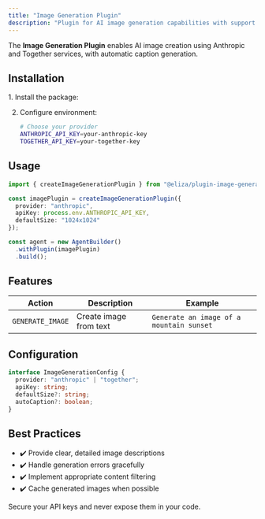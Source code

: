 ```yaml
---
title: "Image Generation Plugin"
description: "Plugin for AI image generation capabilities with support for multiple providers"
---
```



The **Image Generation Plugin** enables AI image creation using Anthropic and Together services, with automatic caption generation.

## Installation

<Steps>
1. Install the package:
   <PackageManagers pkg="@eliza/plugin-image-generation" />

2. Configure environment:
   ```bash
   # Choose your provider
   ANTHROPIC_API_KEY=your-anthropic-key
   TOGETHER_API_KEY=your-together-key
   ```
</Steps>

## Usage

```typescript
import { createImageGenerationPlugin } from "@eliza/plugin-image-generation";

const imagePlugin = createImageGenerationPlugin({
  provider: "anthropic",
  apiKey: process.env.ANTHROPIC_API_KEY,
  defaultSize: "1024x1024"
});

const agent = new AgentBuilder()
  .withPlugin(imagePlugin)
  .build();
```

## Features

| Action | Description | Example |
|--------|-------------|---------|
| `GENERATE_IMAGE` | Create image from text | `Generate an image of a mountain sunset` |

## Configuration

```typescript
interface ImageGenerationConfig {
  provider: "anthropic" | "together";
  apiKey: string;
  defaultSize?: string;
  autoCaption?: boolean;
}
```

## Best Practices

- ✔️ Provide clear, detailed image descriptions
- ✔️ Handle generation errors gracefully
- ✔️ Implement appropriate content filtering
- ✔️ Cache generated images when possible

<Aside type="caution">
Secure your API keys and never expose them in your code.
</Aside>
